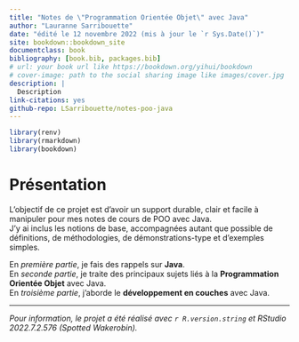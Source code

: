 ```yaml
--- 
title: "Notes de \"Programmation Orientée Objet\" avec Java"
author: "Lauranne Sarribouette"
date: "édité le 12 novembre 2022 (mis à jour le `r Sys.Date()`)"
site: bookdown::bookdown_site
documentclass: book
bibliography: [book.bib, packages.bib]
# url: your book url like https://bookdown.org/yihui/bookdown
# cover-image: path to the social sharing image like images/cover.jpg
description: |
  Description
link-citations: yes
github-repo: LSarribouette/notes-poo-java
---
```


```r
library(renv)
library(rmarkdown)
library(bookdown)
```

# Présentation {-}

L'objectif de ce projet est d'avoir un support durable, clair et facile à manipuler pour mes notes de cours de POO avec Java.  
J'y ai inclus les notions de base, accompagnées autant que possible de définitions, de méthodologies, de démonstrations-type et d'exemples simples.

En *première partie*, je fais des rappels sur **Java**.  
En *seconde partie*, je traite des principaux sujets liés à la **Programmation Orientée Objet** avec Java.  
En *troisième partie*, j'aborde le **développement en couches** avec Java.

---

*Pour information, le projet a été réalisé avec `r R.version.string` et RStudio 2022.7.2.576 (Spotted Wakerobin).*
